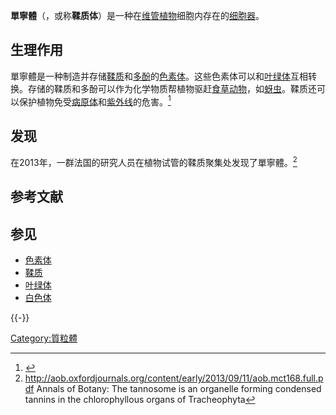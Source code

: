 '''單寧體'''（{{lang-en|tannosome}}，或称'''鞣质体'''）是一种在[[维管植物|维管植物]]细胞内存在的[[细胞器|细胞器]]。

==生理作用==
單寧體是一种制造并存储{{tsl|en|Condensed tannin|缩合鞣质|缩合}}[[鞣质|鞣质]]和[[多酚|多酚]]的[[色素体|色素体]]。这些色素体可以和[[叶绿体|叶绿体]]互相转换。存储的鞣质和多酚可以作为化学物质帮植物驱赶[[食草动物|食草动物]]，如[[蚜虫|蚜虫]]。鞣质还可以保护植物免受[[病原体|病原体]]和[[紫外线|紫外线]]的危害。<ref>{{Cite web |url = http://www.the-scientist.com/?articles.view/articleNo/37597/title/New-Organelle--The-Tannosome/ |title = New Organelle: The Tannosome |author = Kerry Grens |date = 2013-09-23 |publisher = The Scientist Magazine® |accessdate = 2014-08-22 |archive-date = 2014-03-07 |archive-url = https://web.archive.org/web/20140307150925/http://www.the-scientist.com/?articles.view%2FarticleNo%2F37597%2Ftitle%2FNew-Organelle--The-Tannosome%2F |dead-url = no }}</ref>

== 发现 ==
在2013年，一群法国的研究人员在植物试管的鞣质聚集处发现了單寧體。<ref>http://aob.oxfordjournals.org/content/early/2013/09/11/aob.mct168.full.pdf {{Wayback|url=http://aob.oxfordjournals.org/content/early/2013/09/11/aob.mct168.full.pdf |date=20131228233227 }} Annals of Botany: The tannosome is an organelle forming condensed tannins in the chlorophyllous organs of Tracheophyta</ref>

==参考文献==
{{Reflist}}

==参见==
* [[色素体|色素体]]
* [[鞣质|鞣质]]
* [[叶绿体|叶绿体]]
* [[白色体|白色体]]

{{-}}
{{質粒體}}

[[Category:質粒體|Category:質粒體]]